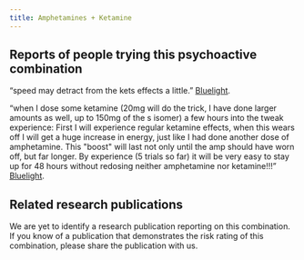 ---
title: Amphetamines + Ketamine
---
## Reports of people trying this psychoactive combination

“speed may detract from the kets effects a little.” [Bluelight](https://bluelight.org/xf/threads/ketamine-and-amphetamines-speed.680059/).

“when I dose some ketamine (20mg will do the trick, I have done larger amounts as well, up to 150mg of the s isomer) a few hours into the tweak experience: First I will experience regular ketamine effects, when this wears off I will get a huge increase in energy, just like I had done another dose of amphetamine. This "boost" will last not only until the amp should have worn off, but far longer. By experience (5 trials so far) it will be very easy to stay up for 48 hours without redosing neither amphetamine nor ketamine!!!” [Bluelight](https://bluelight.org/xf/threads/the-ketamine-nmda-na-mg-and-amphetamine-interaction-thread.335877/).

## Related research publications

We are yet to identify a research publication reporting on this combination. If you know of a publication that demonstrates the risk rating of this combination, please share the publication with us.
